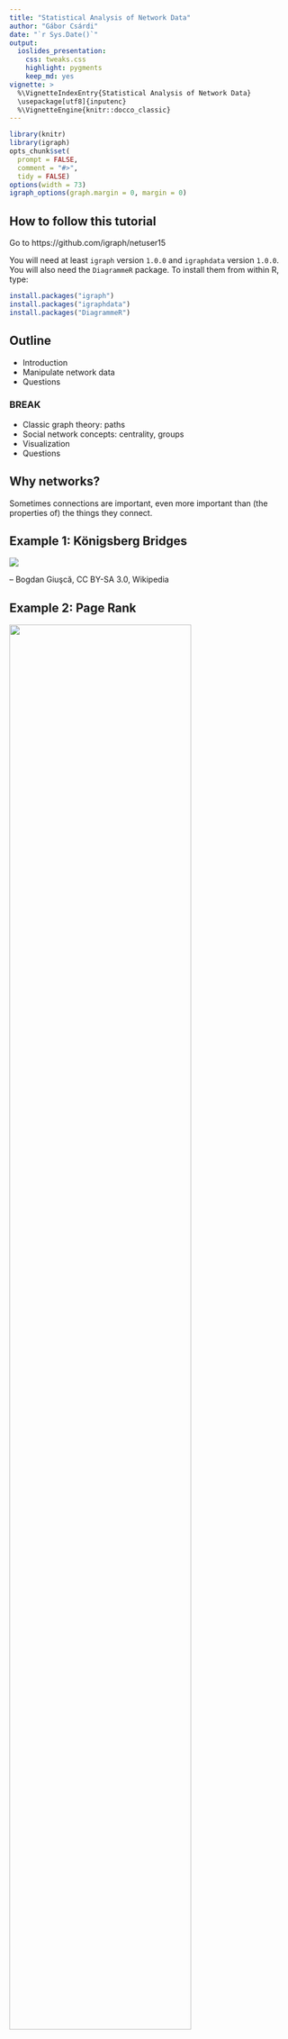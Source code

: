 ```yaml
---
title: "Statistical Analysis of Network Data"
author: "Gábor Csárdi"
date: "`r Sys.Date()`"
output:
  ioslides_presentation:
    css: tweaks.css
    highlight: pygments
    keep_md: yes
vignette: >
  %\VignetteIndexEntry{Statistical Analysis of Network Data}
  \usepackage[utf8]{inputenc}
  %\VignetteEngine{knitr::docco_classic}
---
```


```r
library(knitr)
library(igraph)
opts_chunk$set(
  prompt = FALSE,
  comment = "#>",
  tidy = FALSE)
options(width = 73)
igraph_options(graph.margin = 0, margin = 0)
```

## How to follow this tutorial

Go to https://github.com/igraph/netuser15

You will need at least `igraph` version `1.0.0` and `igraphdata` version
`1.0.0`. You will also need the `DiagrammeR` package. To install them
from within R, type:

```r
install.packages("igraph")
install.packages("igraphdata")
install.packages("DiagrammeR")
```



## Outline

* Introduction
* Manipulate network data
* Questions

### BREAK

* Classic graph theory: paths
* Social network concepts: centrality, groups
* Visualization
* Questions

## Why networks?

Sometimes connections are important, even more important than
(the properties of) the things they connect.

## Example 1: Königsberg Bridges

![](images/Konigsberg_bridges.png)

-- Bogdan Giuşcă, CC BY-SA 3.0, Wikipedia

## Example 2: Page Rank

<img src="images/ILLUSTRATION3.PNG.png" width="80%">

http://computationalculture.net/article/what_is_in_pagerank

## Example 3: Matching Twitter to Facebook

![](images/twitter-facebook-branding2.png)

http://morganlinton.com/wp-content/uploads/2013/12/twitter-facebook-branding2.png

## Example 4: Detection of groups 

![](images/389px-Network_Community_Structure.svg.png)

https://en.wikipedia.org/wiki/Community_structure#/
media/File:Network_Community_Structure.svg

<!-- ## Example 5: Detection of unusual activity -->

<!-- Detection of dense parts of the network, that were not dense before. -->

## About igraph

* Network analysis library, written mostly in C/C++.
* Interface to R and Python
* https://github.com/igraph
* http://igraph.org
* Mailing list, stack overflow help.
* Open GitHub issues for bugs

# Creating and manipulating networks in R/igraph.

## What is a network or graph?

```r
set.seed(42)
library(igraph)
library(igraphdata)
data(karate)
par(mar=c(0,0,0,0))
plot(karate, margin = 0)
```

## More formally:

* `V`: set of vertices
* `E`: subset of ordered or unordered pairs of vertices. Multiset, really.

## Creating toy networks with `make_graph`

```r
library(igraph)
```

```r
toy1 <- make_graph(~ A - B, B - C - D, D - E:F:A, A:B - G:H)
toy1
```

----

```r
par(mar = c(0,0,0,0)); plot(toy1)
```

----

```r
toy2 <- make_graph(~ A -+ B, B -+ C -+ D +- A:B)
toy2
```

----

```r
par(mar = c(0,0,0,0)); plot(toy2)
```

## Printout of a graph

```r
toy2
```

`IGRAPH` means this is a graph object. Next, comes a four letter
code:

* `U` or `D` for undirected or directed
* `N` if the graph is named, always use named graphs for real data sets.
* `W` if the graph is weighted (has a `weight` edge attribute).
* `B` if the graph is bipartite (has a `type` vertex attribute).

## Attributes

```r
make_ring(5)
```

* Some graphs have a name (`name` graph attribute), that comes after
the two dashes.
* Then the various attributes are listed. Attributes
are metadata that is attached to the vertices, edges, or the graph
itself.
* `(v/c)` means that `name` is a vertex attribute, and it is
character.
* `(e/.)` means an edge attribute, `(g/.)` means a graph attribute

-----

```r
make_ring(5)
```
* Attribute types: `c` for character, `n` for numeric, `l` for
logical and `x` (complex) for anything else.
* igraph treats some attributes specially. Always start your non-special
attributes with an uppercase letter.

## Real network data

## Adjacency matrices

```r
A <- matrix(sample(0:1, 100, replace = TRUE), nrow = 10)
A
```

-----

```r
graph_from_adjacency_matrix(A)
```

## List of edges

```r
L <- matrix(sample(1:10, 20, replace = TRUE), ncol = 2)
L
```

-----

```r
graph_from_edgelist(L)
```

## Two tables, one for vertices, one for edges

```r
edges <- data.frame(
  stringsAsFactors = FALSE,
  from = c("BOS", "JFK", "LAX"),
  to   = c("JFK", "LAX", "JFK"),
  Carrier = c("United", "Jetblue", "Virgin America"),
  Departures = c(30, 60, 121)
)
vertices <- data.frame(
  stringsAsFactors = FALSE,
  name = c("BOS", "JFK", "LAX"),
  City = c("Boston, MA", "New York City, NY",
    "Los Angeles, CA")
)
```

-----

```r
edges
```

-----

```r
vertices
```

-----

```r
toy_air <- graph_from_data_frame(edges, vertices = vertices)
toy_air
```

----

The real US airports data set is in the `igraphdata` package:

```r
library(igraphdata)
data(USairports)
USairports
```

----

Converting it back to tables

```r
as_data_frame(toy_air, what = "edges")
```

-----

```r
as_data_frame(toy_air, what = "vertices")
```

-----

Long data frames

```r
as_long_data_frame(toy_air)
```

-----

Quickly look at the metadata, without conversion:

```r
V(USairports)[[1:5]]
```

----

```r
E(USairports)[[1:5]]
```

## Weighted graphs

Numbers (usually real) assigned to edges. E.g. number of departures,
or number of passengers.

![](images/graph6.png)

http://web.cecs.pdx.edu/~sheard/course/Cs163/Doc/Graphs.html

## Multigraphs

They have multiple (directed) edges between the
same pair of vertices. A graph that has no multiple edges
and no loop edges is a simple graph.

![](images/Multi-pseudograph.png)

https://en.wikipedia.org/wiki/Multigraph

Multi-graphs are nasty. Always check if your graph is a multi-graph.

-----

```r
is_simple(USairports)
sum(which_multiple(USairports))
sum(which_loop(USairports))
```

-----

`simplify()` creates a simple graph from a multigraph, in a flexible
way: you can specify what it should do with the edge attributes.

```r
air <- simplify(USairports, edge.attr.comb =
  list(Departures = "sum", Seats = "sum", Passengers = "sum", "ignore"))
is_simple(air)
summary(air)
``` 

## Querying and manipulating networks: the `[` and `[[` operators

The `[` operator treats the graph as an adjacency matrix.

```
    BOS JFK ANC EWR . . .
BOS   .   1   .   1
JFK   1   .   1   .
ANC   .   1   .   .
EWR   1   .   1   .
. . .
```
-----

The `[[` operator treats the graph as an adjacency list.

```r
BOS: JFK, LAX, EWR, MKE, PVD
JFK: BGR, BOS, SFO, BNA, BUF, SRQ, RIC RDU, MSP
LAX: DTW, MSY, LAS, FLL, STL,
. . .
```

## Queries

Does an edge exist?

```r
air["BOS", "JFK"]
air["BOS", "ANC"]
```

-----

Convert the graph to an adjacency matrix, or just a part of it:

```r
air[c("BOS", "JFK", "ANC"), c("BOS", "JFK", "ANC")]
```

For weighted graphs, query the edge weight:

```r
E(air)$weight <- E(air)$Passengers
air["BOS", "JFK"]
```

----

All adjacent vertices of a vertex:

```r
air[["BOS"]]
```

----

```r
air[[, "BOS"]]
```

## Manipulation

Add an edge (and potentially set its weight):
```r
air["BOS", "ANC"] <- TRUE
air["BOS", "ANC"]
```

Remove an edge:
```r
air["BOS", "ANC"] <- FALSE
air["BOS", "ANC"]
```

----

Note that you can use all allowed indexing modes, e.g.
```r
g <- make_empty_graph(10)
g[-1, 1] <- TRUE
g
```
creates a star graph.

----

Add vertices to a graph:

```r
g <- make_ring(10) + 2
par(mar = c(0,0,0,0)); plot(g)
```

----

Add vertices with attributes:

```r
g <- make_(ring(10), with_vertex_(color = "grey")) +
  vertices(2, color = "red")
par(mar = c(0,0,0,0)); plot(g)
```

----

Add an edge

```r
g <- make_(star(10), with_edge_(color = "grey")) +
  edge(5, 6, color = "red")
par(mar = c(0,0,0,0)); plot(g)
```

----

Add a chain of edges

```r
g <- make_(empty_graph(5)) + path(1,2,3,4,5,1)
g2 <- make_(empty_graph(5)) + path(1:5, 1)
g
g2
```

## Exercise

Create the wheel graph.

```r
par(mar=c(0,0,0,0))
plot(make_star(11, center = 11, mode = "undirected") + path(1:10, 1))
```

## (A) solution

```r
make_star(11, center = 11, mode = "undirected") + path(1:10, 1)
```

## Vertex sequences

They are the key objects to manipulate graphs. Vertex sequences
can be created in various ways. Most frequently used ones:

|expression                 |result                            |
|:--------------------------|:---------------------------------|
|`V(air)`                   |All vertices.                     |
|`V(air)[1,2:5]`            |Vertices in these positions       |
|`V(air)[degree(air) < 2]`  |Vertices satisfying condition     |
|`V(air)[nei('BOS')]`       |Neighbors of a vertex             |
|`V(air)['BOS', 'JFK']`     |Select given vertices             |

## Edge sequences

The same for edges:

|expresssion                |result                                       |
|:--------------------------|:--------------------------------------------|
|`E(air)`                   |All edges.                                   |
|`E(air)[FL %--% CA]`       |Edges between two vertex sets                |
|`E(air)[FL %->% CA]`       |Edges between two vertex sets, directionally |
|`E(air, path = P)`         |Edges along a path                           |
|`E(air)[to('BOS')]`        |Incoming edges of a vertex                   |
|`E(air)[from('BOS')]`      |Outgoing edges of a vertex                   |

## Manipulate attributes via vertex and edge sequences

```r
FL <- V(air)[grepl("FL$", City)]
CA <- V(air)[grepl("CA$", City)]

V(air)$color <- "grey"
V(air)[FL]$color <- "blue"
V(air)[CA]$color <- "blue"
```

----

```r
E(air)[FL %--% CA]
E(air)$color <- "grey"
E(air)[FL %--% CA]$color <- "red"
```

## Quick look at metadata

```r
V(air)[[1:5]]
```

----

```r
E(air)[[1:5]]
```

# BREAK

## Paths


```r
set.seed(42)
g <- sample_gnp(12, 0.25)
l <- layout_nicely(g)
par(mar=c(0,0,0,0))
plot(g, margin = 0, layout = l)
```

## Paths

```r
pa <- V(g)[11, 2, 12, 8]
V(g)[pa]$color <- 'green'
E(g)$color <- 'grey'
E(g, path = pa)$color <- 'red'
E(g, path = pa)$width <- 3
par(mar=c(0,0,0,0))
plot(g, margin = 0, layout = l)
```

## Define a path in igraph

```r
set.seed(42)
g <- sample_gnp(12, 0.25)

pa <- V(g)[11, 2, 12, 8]

V(g)[pa]$color <- 'green'
E(g)$color <- 'grey'
E(g, path = pa)$color <- 'red'
E(g, path = pa)$width <- 3
```

----

```r
par(mar=c(0,0,0,0))
plot(g, margin = 0, layout = layout_nicely)
```

## Shortest paths

```r
set.seed(42)
g <- sample_gnp(12, 0.25)
pa <- V(g)[11, 2, 12, 8]
V(g)[pa]$color <- 'green'
E(g)$color <- 'grey'
E(g, path = pa)$color <- 'red'
E(g, path = pa)$width <- 3
par(mar=c(0,0,0,0))
plot(g, margin = 0, layout = layout_nicely)
```

----

Length of the shortest path: distance.
How many planes to get from `PBI` to `BDL`?

```r
air <- delete_edge_attr(air, "weight")
distances(air, 'PBI', 'ANC')
```

----

```r
sp <- shortest_paths(air, 'PBI', 'ANC', output = "both")
sp
air[[ sp$epath[[1]] ]]
```

----

```r
all_shortest_paths(air, 'PBI', 'ANC')$res
```

## Weighted paths

```r
wair <- simplify(USairports, edge.attr.comb = 
   list(Departures = "sum", Seats = "sum", Passangers = "sum",
        Distance = "first", "ignore"))
E(wair)$weight <- E(wair)$Distance
```

## Weighted (shortest) paths

```r
distances(wair, c('BOS', 'JFK', 'PBI', 'AZO'), 
                    c('BOS', 'JFK', 'PBI', 'AZO'))
```

----

```r
shortest_paths(wair, from = 'BOS', to = 'AZO')$vpath
all_shortest_paths(wair, from = 'BOS', to = 'AZO')$res
```

## Mean path length

```r
mean_distance(air)
air_dist_hist <- distance_table(air)
air_dist_hist
```

----

```r
barplot(air_dist_hist$res, names.arg = seq_along(air_dist_hist$res))
```

## Components

<img src="images/Pseudoforest.png" with="65%">

David Eppstein, public domain

## Strongly connected components

<img src="images/scc.jpg" width="65%">

http://www.greatandlittle.com/studios/

----

```r
co <- components(air, mode = "weak")
co$csize
groups(co)[[2]]
```

----

```r
co <- components(air, mode = "strong")
co$csize
```

## Bow-tie structure of a directed graph

<img src="images/bowtie-page.png" width="65%">

http://webdatacommons.org/hyperlinkgraph/2012-08/topology.html

## Exercise

1. Extract the large (strongly) connected component from the
   airport graph, as a separate graph.
   Hint: `components()`, `induced_subgraph()`.
   How many airports are not in this component?

1. In the large connected component, which airport is better
   connected, `LAX` or `BOS`? I.e. what is the mean number of
   plane changes that are required if traveling to a uniformly
   randomly picked airport?

1. Which airport is the best connected one? Which one is the 
   worst (within the strongly connected component)?

## Solution

```r
largest_component <- function(graph) {
  comps <- components(graph, mode = "strong")
  gr <- groups(comps)
  sizes <- vapply(gr, length, 1L)
  induced_subgraph(graph, gr[[ which.max(sizes) ]])
}
sc_air <- largest_component(air)
```

----

```r
table(distances(sc_air, "BOS"))
table(distances(sc_air, "LAX"))
```

----

```r
mean(as.vector(distances(sc_air, "BOS")))
mean(as.vector(distances(sc_air, "LAX")))
```

----

```r
D <- distances(sc_air)
sort(rowMeans(D))[1:10]
```

----

```r
sort(rowMeans(D), decreasing = TRUE)[1:10]
```

----

```r
V(sc_air)[[names(sort(rowMeans(D), decreasing = TRUE)[1:10])]]
```

## Centrality

Finding important vertices in the network (family of concepts)

```r
par(mar=c(0,0,0,0))
plot(make_star(11))
```

## Centrality

```r
data(kite)
par(mar=c(0,0,0,0))
plot(kite)
```

## Classic centrality measures: degree

```r
V(kite)$label.cex <- 2
V(kite)$color <- V(kite)$frame.color <- "grey"
V(kite)$size <- 30
par(mar=c(0,0,0,0)) ; plot(kite)
```

-------

```r
d <- degree(kite)
par(mar = c(0,0,0,0))
plot(kite, vertex.size = 10 * d, vertex.label =
       paste0(V(kite)$name, ":", d))
```


## Classic centrality measures: closeness

1 / How many steps do you need to get there?

```r
cl <- closeness(kite)
```

-----

```r
par(mar=c(0,0,0,0)); plot(kite, vertex.size = 500 * cl)
```

## Classic centrality measures: betweenness

How many shortest paths goes through me

```r
btw <- betweenness(kite)
btw
```

-----

```r
par(mar=c(0,0,0,0)); plot(kite, vertex.size = 3 * btw)
```

## Eigenvector centrality

Typically for directed. Central vertex: it is cited by central vertices.

```r
ec <- eigen_centrality(kite)$vector
ec
cor(ec, d)
```

-----

```r
par(mar=c(0,0,0,0)); plot(kite, vertex.size = 20 * ec)
```

## Page Rank

Fixes the practical problems with eigenvector centrality

```r
page_rank(kite)$vector
```

## Exercise

Create a table that contains the top 10 most central 
airports according to all these centrality measures.

# Clusters

## Why finding groups

Finding groups in networks. Dimensionality reduction. Community detection.

We want to find dense groups.

-----

<img src="images/communities1.png" width="70%">

## Clusters by hand

```r
graph <- make_graph( ~ A-B-C-D-A, E-A:B:C:D, 
                       F-G-H-I-F, J-F:G:H:I,
                       K-L-M-N-K, O-K:L:M:N,
                       P-Q-R-S-P, T-P:Q:R:S,
                       B-F, E-J, C-I, L-T, O-T, M-S,
                       C-P, C-L, I-L, I-P)
```

----

```r
par(mar=c(0,0,0,0)); plot(graph)
```

----

```r
flat_clustering <- make_clusters(
    graph,
    c(1,1,1,1,1,2,2,2,2,2,3,3,3,3,3,4,4,4,4,4))
```

-----

```r
flat_clustering
```

-----

```r
flat_clustering[[1]]
length(flat_clustering)
sizes(flat_clustering)
```

-----

```r
induced_subgraph(graph, flat_clustering[[1]])
```

## Hierarchical community structure

Typically produced by top-down or bottom-up clustering algorithms.

The outcome can be represented as a *dendrogram*,
a tree-like diagram that illustrates the order in which the clusters
are merged (in the bottom-up case) or split (in the top-down case).

-----

<img src="images/communities2.png" width="100%">

## Clustering quality measures

- External quality measures: require ground truth
- Internal quality measures: require assumption about *good*
clusters.

## External quality measures

Measure                       | Type       | Range      | igraph name
------------------------------|------------|------------|----------------
Rand index                    | similarity | 0 to 1     | `rand`
Adjusted Rand index           | similarity | -0.5 to 1  | `adjusted.rand`
Split-join distance           | distance   | 0 to 2n    | `split.join`
Variation of information      | distance   | 0 to log n | `vi` |
Normalized mutual information | similarity | 0 to 1     | `nmi`

## External quality measures

```r
data(karate)
karate
karate <- delete_edge_attr(karate, "weight")
```

-----

```r
ground_truth <- make_clusters(karate, V(karate)$Faction)
length(ground_truth)
ground_truth
```

## Exercise

Write a naive clustering method that classifies vertices
into two groups, based on two center vertices. Put the two
centers in separate clusters, and other vertices in the
cluster whose center is closer to it.

```r
cluster_naive2 <- function(graph, center1, center2) {
  # ...
}
```

## Solution

```r
cluster_naive2 <- function(graph, center1, center2) {
  dist <- distances(graph, c(center1, center2))
  cl <- apply(dist, 2, which.min)
  make_clusters(graph, cl)
}
dist_memb <- cluster_naive2(karate, 'John A', 'Mr Hi')
```

----

```r
dist_memb
```

## Rand index

Check if pairs of vertices are classified correctly

```r
rand_index <- compare(ground_truth, dist_memb, method = "rand")
rand_index
```

## Rand index

Random clusterings

```r
random_partition <- function(n, k = 2) { sample(k, n, replace = TRUE) }
total <- numeric(100)
for (i in seq_len(100)) {
  c1 <- random_partition(100)
  c2 <- random_partition(100)
  total[i] <- compare(c1, c2, method = "rand")
}
mean(total)
```

## Adjusted Rand index

```r
total <- numeric(100)
for (i in seq_len(100)) {
  c1 <- random_partition(100)
  c2 <- random_partition(100)
  total[i] <- compare(c1, c2, method = "adjusted.rand")
}
mean(total)
```

## Adjusted rand index

```r
compare(ground_truth, dist_memb, method = "adjusted.rand")
```

## Internal quality metrics: density

```r
edge_density(karate)
subgraph_density <- function(graph, vertices) {
  sg <- induced_subgraph(graph, vertices)
  edge_density(sg)
}
```

```r
subgraph_density(karate, ground_truth[[1]])
subgraph_density(karate, ground_truth[[2]])
```

## Internal quality metrics: modularity

Uses a null model

$$Q(G) = \frac{1}{2m} \sum_{i=1}^n \sum_{j=1}^n \left( A_{ij} - p_{ij} \right) \delta_{ij}$$

$A_{ij}$: Adjacency matrix

$\delta_{ij}$: $i$ and $j$ are in the same cluster

$p_{ij}$ expected value for an $(i,j)$ edge from the null model

## Modularity

Common null model: degree-sequence (configuration) model

$$Q(G) = \frac{1}{2m} \sum_{i=1}^n \sum_{j=1}^n \left( A_{ij} - \frac{k_i k_j}{2m} \right)
       \delta_{ij}$$

## Modularity in igraph

```r
modularity(ground_truth)
modularity(karate, membership(ground_truth))
```

----

Well behaving:

```r
modularity(karate, rep(1, gorder(karate)))
modularity(karate, seq_len(gorder(karate)))
```

## Heuristic algorithms

Edge-betweenness clustering

Exact modularity optimization

Greedy agglomerative algorithm to maximize modularity

## Edge-betweenness clustering

```r
dendrogram <- cluster_edge_betweenness(karate)
dendrogram
```

-----

```r
membership(dendrogram)
```

-----

```r
compare_all <- function(cl1, cl2) {
  methods <- eval(as.list(args(compare))$method)
  vapply(methods, compare, 1.0, comm1 = cl1, comm2 = cl2)
}
compare_all(dendrogram, ground_truth)
```

-----

```r
cluster_memb <- cut_at(dendrogram, no = 2)
compare_all(cluster_memb, ground_truth)
clustering <- make_clusters(karate, membership = cluster_memb)
```

----

```r
V(karate)[Faction == 1]$shape <- "circle"
V(karate)[Faction == 2]$shape <- "square"
par(mar=c(0,0,0,0)); plot(clustering, karate)
```

-----

```r
par(mar=c(0,0,0,0)); plot_dendrogram(dendrogram, direction = "downwards")
```

## Exact modularity maximization

```r
optimal <- cluster_optimal(karate)
modularity(clustering)
modularity(optimal)
modularity(ground_truth)
```

## Heuristic modularity optimization

```r
dend_fast <- cluster_fast_greedy(karate)
compare_all(dend_fast, ground_truth)
```

-----

```r
par(mar = c(0,0,0,0)); plot_dendrogram(dend_fast, direction = "downwards")
```

# Visualization

## Plotting parameters

----

Globally

```r
igraph_options(edge.color = "black")
data(karate) ; par(mar=c(0,0,0,0)); plot(karate)
```

-----

Graph parameter

```r
V(karate)$color <- "DarkOliveGreen" ; E(karate)$color <- "grey"
par(mar=c(0,0,0,0)) ; plot(karate)
```

-----

As an argument to `plot()`:
```r
par(mar = c(0,0,0,0))
plot(karate, edge.color = "black", vertex.color = "#00B7FF",
     vertex.label.color = "black")
```

## igraph color palettes

```r
karate$palette <- categorical_pal(length(clustering))
par(mar = c(0,0,0,0)); plot(karate, vertex.color = membership(clustering))
```

----

Others: `r_pal()`, `sequential_pal()`, `diverging_pal()`.

## Graphical parameters

Vertices: `size`, `size`, `color`, `frame.color`, `shape` (circle, square, rectangle, pie, 
raster, none), `label`, `label.family`, `label.font`, `label.cex`, `label.dist`,
`label.degree`, `label.color`.

Edges: `color`, `width`, `arrow.size`, `arrow.width`, `lty`, `label`, 
`label.family`, `label.font`, `label.cex`, `label.color`, `label.x`, `label.y`,
`curved`, `arrow.mode`, `loop.angle`, `loop.angle2`.

Graph: `layout` (a numeric matrix), `margin`, `palette` (for vertex color),
`rescale`, `asp`, `frame`, `main` (title), `sub` (title), `xlab`, `ylab`.

## Vertex shapes

```r
shapes()
```

----

```r
shapes <- setdiff(shapes(), "")
g <- make_ring(length(shapes))
```

```r
plot(g, vertex.shape=shapes, vertex.label=shapes, vertex.label.dist=1,
     vertex.size=15, vertex.size2=15,
     vertex.pie=lapply(shapes, function(x) if (x=="pie") 2:6 else 0),
     vertex.pie.color=list(heat.colors(5)))
```

----

```r
par(mar = c(0,0,0,0))
plot(g, vertex.shape=shapes, vertex.label=shapes, vertex.label.dist=1,
     vertex.size=15, vertex.size2=15,
     vertex.pie=lapply(shapes, function(x) if (x=="pie") 2:6 else 0),
     vertex.pie.color=list(heat.colors(5)))
```

## Layout algorithms

Layout algorithm: place the vertices in a way, such that 

* nodes are distributed evenly
* edges have about the same length
* connected vertices are closer to each other
* edges are not crossing

This is really hard, often impossible!

## Force-directed algorithms

```r
lat <- make_lattice(c(5,5))
layout(rbind(1:2,3:4))
par(mar=c(0,0,0,0))
set.seed(42); plot(lat, layout = layout_with_fr(lat, niter = 1))
set.seed(42); plot(lat, layout = layout_with_fr(lat, niter = 5))
set.seed(42); plot(lat, layout = layout_with_fr(lat, niter = 10))
set.seed(42); plot(lat, layout = layout_with_fr(lat, niter = 20))
```

## Trees

```r
tree <- make_tree(20, 3)
par(mar = c(0,0,0,0)); plot(tree, layout=layout_as_tree)
```

----

```r
l <- layout_as_tree(tree, circular = TRUE)
par(mar = c(0,0,0,0)); plot(tree, layout = l)
```

----

```r
## Data taken from http://tehnick-8.narod.ru/dc_clients/
DC <- graph_from_literal("DC++" -+
                "LinuxDC++":"BCDC++":"EiskaltDC++":"StrongDC++":"DiCe!++",
                "LinuxDC++" -+ "FreeDC++", "BCDC++" -+ "StrongDC++",
                "FreeDC++" -+ "BMDC++":"EiskaltDC++",
                "StrongDC++" -+ "AirDC++":"zK++":"ApexDC++":"TkDC++",
                "StrongDC++" -+ "StrongDC++ SQLite":"RSX++",
                "ApexDC++" -+ "FlylinkDC++ ver <= 4xx",
                "ApexDC++" -+ "ApexDC++ Speed-Mod":"DiCe!++",
                "StrongDC++ SQLite" -+ "FlylinkDC++ ver >= 5xx",
                "ApexDC++ Speed-Mod" -+ "FlylinkDC++ ver <= 4xx",
                "ApexDC++ Speed-Mod" -+ "GreylinkDC++",
                "FlylinkDC++ ver <= 4xx" -+ "FlylinkDC++ ver >= 5xx",
                "FlylinkDC++ ver <= 4xx" -+ AvaLink,
                "GreylinkDC++" -+ AvaLink:"RayLinkDC++":"SparkDC++":PeLink)

## Use edge types
E(DC)$lty <- 1
E(DC)["BCDC++" %->% "StrongDC++"]$lty <- 2
E(DC)["FreeDC++" %->% "EiskaltDC++"]$lty <- 2
E(DC)["ApexDC++" %->% "FlylinkDC++ ver <= 4xx"]$lty <- 2
E(DC)["ApexDC++" %->% "DiCe!++"]$lty <- 2
E(DC)["StrongDC++ SQLite" %->% "FlylinkDC++ ver >= 5xx"]$lty <- 2
E(DC)["GreylinkDC++" %->% "AvaLink"]$lty <- 2

## Layers, as on the plot
layers <- list(c("DC++"),
               c("LinuxDC++", "BCDC++"),
               c("FreeDC++", "StrongDC++"),
               c("BMDC++", "EiskaltDC++", "AirDC++", "zK++", "ApexDC++",
                 "TkDC++", "RSX++"),
               c("StrongDC++ SQLite", "ApexDC++ Speed-Mod", "DiCe!++"),
               c("FlylinkDC++ ver <= 4xx", "GreylinkDC++"),
               c("FlylinkDC++ ver >= 5xx", "AvaLink", "RayLinkDC++",
                 "SparkDC++", "PeLink"))

## Check that we have all nodes
all(sort(unlist(layers)) == sort(V(DC)$name))

## Add some graphical parameters
V(DC)$color <- "white"
V(DC)$shape <- "rectangle"
V(DC)$size <- 20
V(DC)$size2 <- 10
V(DC)$label <- lapply(V(DC)$name, function(x)
                      paste(strwrap(x, 12), collapse="\n"))
E(DC)$arrow.size <- 0.5
invisible()
```

```r
summary(DC)
lay1 <-  layout_with_sugiyama(DC, layers=apply(sapply(layers,
                        function(x) V(DC)$name %in% x), 1, which))
```

----

```r
par(mar = rep(0, 4))
plot(DC, layout = lay1$layout, vertex.label.cex = 0.5)
```

----

```r
par(mar = c(0,0,0,0)); plot(lay1$extd_graph, vertex.label.cex=0.5)
```

## Slightly bigger networks

```r
data(UKfaculty)
UKfaculty
```

----

```r
par(mar = c(0,0,0,0)); plot(UKfaculty, layout = layout_with_graphopt)
```

----

```r
cl_uk <- cluster_louvain(as.undirected(UKfaculty))
cl_gr <- contract(UKfaculty, mapping = cl_uk$membership)
E(cl_gr)$weight <- count_multiple(cl_gr)
cl_grs <- simplify(cl_gr)
E(cl_grs)$weight
```

----

```r
par(mar = c(0,0,0,0)); plot(cl_grs, edge.width=E(cl_grs)$weight / 200,
            edge.curved = .2, vertex.size = sizes(cl_uk) * 2)
```

----

```r
subs <- lapply(groups(cl_uk), induced_subgraph, graph = UKfaculty)
summary(subs[[1]])
```

----

```r
par(mar=c(0,0,0,0)); plot(subs[[1]])
```

## Exercise

A minimum spanning tree is a graph without cycle, that has the minimal 
weight sum among all spanning trees of the graph.

Try to visualize the airport network using the minimal spanning tree.
`mst()` calculates the (or a) minimum spanning tree. Hint: what will
you use as weight? Do you really want a minimum spanning tree, or a 
maximum spanning tree?

## Exporting and importing graphs

`read_graph()` and `write_graph()`.

Imports: edge list, Pajek, GraphML, GML, DL, ...

Exports: edge list, Pajek, GraphML, GML, DOT, Leda, ...

Helpful packages: `rgexf`, `intergraph`, `DiagrammeR`, `networkD3`.

## The `networkD3` package

```r
library(networkD3)
d3_net <- simpleNetwork(as_data_frame(karate, what = "edges")[, 1:3])
d3_net
```

## The `DiagrammeR` package

```r
library(DiagrammeR)
```

----

```r
df_kar <- as_data_frame(karate, what = "both")
df_kar$vertices <- cbind(node = rownames(df_kar$vertices),
                         df_kar$vertices)
dg <- create_graph(
  nodes_df = df_kar$vertices,
  edges_df = df_kar$edges
)
render_graph(dg, width = 800, height = 600)
```

## How to export to Gephi

```r
library(rgexf)
df_fac <- as_data_frame(UKfaculty, what = "both")
df_fac$vertices <- cbind(seq_len(gorder(UKfaculty)), df_fac$vertices)
output <- "images/UKfaculty.gexf"
write.gexf(nodes = df_fac$vertices, edges = df_fac$edges[,1:2], 
           edgesAtt = df_fac$edges[,-(1:2), drop = FALSE],
           output = output)
```

## A network viz tutorial 

Highly recommended:

https://github.com/kateto/R-Network-Visualization-Workshop

## Questions?

Ask a question:

http://igraph.org/r/#help

Report a bug:

http://igraph.org/r/#contribute
